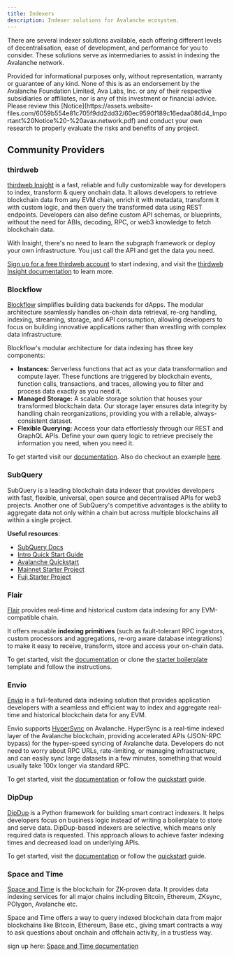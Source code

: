 ```yaml
---
title: Indexers
description: Indexer solutions for Avalanche ecosystem.
---
```


There are several indexer solutions available, each offering different levels of decentralisation, ease of development, and performance for you to consider. These solutions serve as intermediaries to assist in indexing the Avalanche network.

<Callout title="Note">
  Provided for informational purposes only, without representation, warranty or
  guarantee of any kind. None of this is as an endorsement by the Avalanche
  Foundation Limited, Ava Labs, Inc. or any of their respective subsidiaries or
  affiliates, nor is any of this investment or financial advice. Please review
  this
  [Notice](https://assets.website-files.com/6059b554e81c705f9dd2dd32/60ec9590f189c16edaa086d4_Important%20Notice%20-%20avax.network.pdf)
  and conduct your own research to properly evaluate the risks and benefits of
  any project.
</Callout>

## Community Providers

### thirdweb

[thirdweb Insight](https://insight-api.thirdweb.com/guide/getting-started) is a fast, reliable and fully customizable way for developers to index, transform & query onchain data. It allows developers to retrieve blockchain data from any EVM chain, enrich it with metadata, transform it with custom logic, and then query the transformed data using REST endpoints. Developers can also define custom API schemas, or blueprints, without the need for ABIs, decoding, RPC, or web3 knowledge to fetch blockchain data.

With Insight, there's no need to learn the subgraph framework or deploy your own infrastructure. You just call the API and get the data you need.

[Sign up for a free thirdweb account](https://thirdweb.com/) to start indexing, and visit the [thirdweb Insight documentation](https://insight-api.thirdweb.com/guide/getting-started) to learn more.

### Blockflow

[Blockflow](https://www.blockflow.network/) simplifies building data backends for dApps.
The modular architecture seamlessly handles on-chain data retrieval, re-org handling, indexing, streaming, storage, and API consumption, allowing developers to focus on building innovative applications rather than wrestling with complex data infrastructure.

Blockflow's modular architecture for data indexing has three key components:

- **Instances:** Serverless functions that act as your data transformation and compute layer. These functions are triggered by blockchain events, function calls, transactions, and traces, allowing you to filter and process data exactly as you need it.
- **Managed Storage:** A scalable storage solution that houses your transformed blockchain data. Our storage layer ensures data integrity by handling chain reorganizations, providing you with a reliable, always-consistent dataset.
- **Flexible Querying:** Access your data effortlessly through our REST and GraphQL APIs. Define your own query logic to retrieve precisely the information you need, when you need it.

To get started visit our [documentation](https://docs.blockflow.network/v/cli). Also do checkout an example [here](https://docs.blockflow.network/v/cli/hands-on-project/ens).

### SubQuery

SubQuery is a leading blockchain data indexer that provides developers with fast, flexible, universal, open source and decentralised APIs for web3 projects. Another one of SubQuery's competitive advantages is the ability to aggregate data not only within a chain but across multiple blockchains all within a single project.

**Useful resources**:

- [SubQuery Docs](https://academy.subquery.network/)
- [Intro Quick Start Guide](https://academy.subquery.network/quickstart/quickstart.html)
- [Avalanche Quickstart](https://academy.subquery.network/quickstart/quickstart_chains/avalanche.html)
- [Mainnet Starter Project](https://github.com/subquery/ethereum-subql-starter/tree/main/Avalanche/avalanche-starter)
- [Fuji Starter Project](https://github.com/subquery/ethereum-subql-starter/tree/main/Avalanche/avalanche-fuji-starter)

### Flair

[Flair](https://flair.dev) provides real-time and historical custom data indexing for any EVM-compatible chain.

It offers reusable **indexing primitives** (such as fault-tolerant RPC ingestors, custom processors and aggregations, re-org aware database integrations) to make it easy to receive, transform, store and access your on-chain data.

To get started, visit the [documentation](https://docs.flair.dev) or clone the [starter boilerplate](https://github.com/flair-sdk/starter-boilerplate) template and follow the instructions.

### Envio

[Envio](https://envio.dev) is a full-featured data indexing solution that provides application developers with a seamless and efficient way to index and aggregate real-time and historical blockchain data for any EVM.

Envio supports [HyperSync](https://docs.envio.dev/docs/hypersync) on Avalanche. HyperSync is a real-time indexed layer of the Avalanche blockchain, providing accelerated APIs (JSON-RPC bypass) for the hyper-speed syncing of Avalanche data. Developers do not need to worry about RPC URLs, rate-limiting, or managing infrastructure, and can easily sync large datasets in a few minutes, something that would usually take 100x longer via standard RPC.

To get started, visit the [documentation](https://docs.envio.dev/docs/getting-started) or follow the [quickstart](https://docs.envio.dev/docs/contract-import) guide.

### DipDup

[DipDup](https://dipdup.io) is a Python framework for building smart contract indexers. It helps developers focus on business logic instead of writing a boilerplate to store and serve data. DipDup-based indexers are selective, which means only required data is requested. This approach allows to achieve faster indexing times and decreased load on underlying APIs.

To get started, visit the [documentation](https://dipdup.io/docs/supported-networks/avalanche) or follow the [quickstart](https://dipdup.io/docs/quickstart-evm) guide.

### Space and Time

[Space and Time](https://spaceandtime.io) is the blockchain for ZK-proven data. It provides data indexing services for all major chains including Bitcoin, Ethereum, ZKsync, POlygon, Avalanche etc.

Space and Time offers a way to query indexed blockchain data from major blockchains like Bitcoin, Ethereum, Base etc., giving smart contracts a way to ask questions about onchain and offchain activity, in a trustless way.


sign up here: [Space and Time documentation](https://app.spaceandtime.ai)
